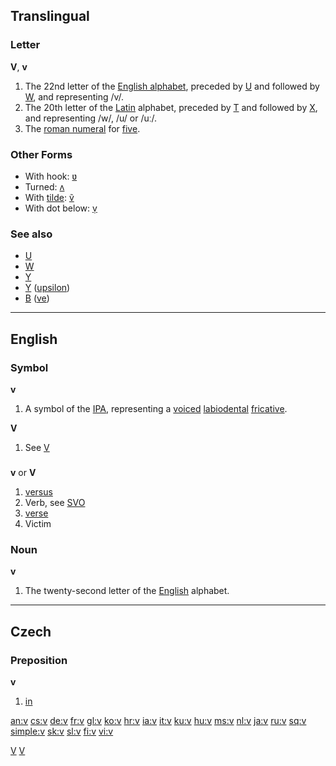 {{see|V}}
{{wikipedia}}
==Translingual==

===Letter===
'''V''', '''v'''

# The 22nd letter of the [[Appendix:Roman script|English alphabet]], preceded by [[U]] and followed by [[W]], and representing /v/.
# The 20th letter of the [[Latin]] alphabet, preceded by [[T]] and followed by [[X]], and representing /w/, /u/ or /uː/.
# The [[roman numeral]] for [[five]].

===Other Forms===
*With hook: [[ʋ]]
*Turned: [[ʌ]]
*With [[tilde]]: [[ṽ]]
*With dot below: [[ṿ]]

===See also===
*[[U]]
*[[W]]
*[[Y]]
*[[Υ]] ([[upsilon]])
*[[В]] ([[ve]])

----

==English==

===Symbol===
'''v'''

# A symbol of the [[IPA]], representing a [[voiced]] [[labiodental]] [[fricative]].

'''V'''

# See [[V]]

==={{abbreviation}}===
'''v''' or '''V'''

# [[versus]]
# Verb, see [[SVO]]
# [[verse]]
# Victim

===Noun===
'''v'''

# The twenty-second letter of the [[English]] alphabet.

----

==Czech==

===Preposition===
'''v'''

# [[in]]

[[Category:IPA symbols|V]]
[[Category:Latin letters|V]]

[[an:v]]
[[cs:v]]
[[de:v]]
[[fr:v]]
[[gl:v]]
[[ko:v]]
[[hr:v]]
[[ia:v]]
[[it:v]]
[[ku:v]]
[[hu:v]]
[[ms:v]]
[[nl:v]]
[[ja:v]]
[[ru:v]]
[[sq:v]]
[[simple:v]]
[[sk:v]]
[[sl:v]]
[[fi:v]]
[[vi:v]]